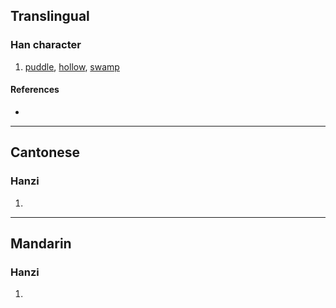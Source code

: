 {{character info/new}}
==Translingual==

===Han character===
{{Han char|rn=85|rad=水|as=11|sn=14|four=33114|canj=EJCG,XEJCG|ids=⿰氵窐}}

# [[puddle]], [[hollow]], [[swamp]]

====References====
* {{Han ref|kx=0646.240|dkj=18158|dj=1056.040|hdz=31731.030|uh=6F25|ud=28453|bh=E270|bd=57968}}

----

==Cantonese==

===Hanzi===
{{yue-hanzi|jyut=[[waa1]]|y=wa1}}

# {{defn|lang=yue|sort=水11}}

----

==Mandarin==

===Hanzi===
{{cmn-hanzi|pin=[[wā]] ([[wa1]])|wg=wa<sup>1</sup>}}

# {{defn|lang=cmn|sort=水11}}